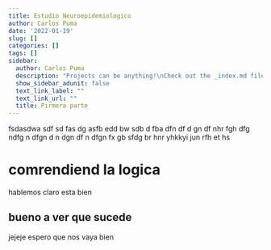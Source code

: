 ```yaml
---
title: Estudio Neuroepidemiologico
author: Carlos Puma
date: '2022-01-19'
slug: []
categories: []
tags: []
sidebar:
  author: Carlos Puma
  description: "Projects can be anything!\nCheck out the _index.md file in the /project folder \nto edit this content.\n"
  show_sidebar_adunit: false
  text_link_label: ""
  text_link_url: ""
  title: Pirmera parte
---
```

fsdasdwa sdf sd fas dg asfb edd bw sdb d fba dfn df d gn df nhr fgh dfg ndfg n dfgn d n dgn df n dfgn fx gb sfdg br hnr yhkkyi jun rfh et hs

# comrendiend la logica

hablemos claro esta bien

## bueno a ver que sucede

jejeje espero que nos vaya bien
